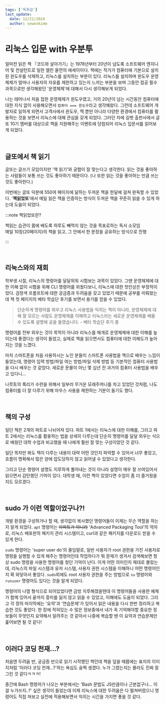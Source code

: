 ```yaml
---
tags: ['독후감']
last_update:
  date: 12/21/2024
  author: sewonkimm
---
```




# 리눅스 입문 with 우분투

얼마전 읽은 책 『코드와 살아가기』는 1978년부터 20년이 넘도록 소프트웨어 엔지니어 및 컨설턴트로 일한 엘런 울먼의 에세이이다. 
책에는 작가가 컴퓨터에 기본으로 설치된 윈도우를 삭제하고, 리눅스를 설치하는 부분이 있다. 
리눅스를 설치하며 윈도우 운영체제가 얼마나 사용자의 자유를 제한하고 있는지 느끼는 부분을 보며 그동안 컴공 필수 과목으로만 생각해왔던 '운영체제'에 대해서 다시 생각해보게 되었다. 

나는 태어나서 처음 접한 운영체제가 윈도우였고, 거의 20년이 넘는 시간동안 컴퓨터에 대한 지식 없이 사용해오면서 `컴퓨터 === 윈도우`라고 생각해왔다. 
그런데 소프트웨어 개발자로 일하게 되면서 고객사에서 윈도우, 맥 뿐만 아니라 다양한 환경에서 컴퓨터를 활용하는 것을 보면서 리눅스에 대해 관심을 갖게 되었다.
그러던 차에 길벗 출판사에서 글또 10기 멤버를 대상으로 책을 지원해주는 이벤트에 당첨되어 리눅스 입문서를 읽어보게 되었다.

&nbsp;

## 글또에서 책 읽기

글또는 글쓰기 모임이지만 '책 읽기'와 궁합이 잘 맞는다고 생각한다. 
읽는 것을 좋아하는 사람들이 보통 쓰는 것도 좋아하기 때문이다. (나 또한 읽는 것을 좋아하는 만큼 쓰는 것도 좋아한다.)

이번에는 글또 덕분에 550여 페이지에 달하는 두꺼운 책을 한달에 걸쳐 완독할 수 있었다. 
'**책읽었또**'에서 매일 읽은 책을 인증하는 방식이 두꺼운 책을 꾸준히 읽을 수 있게 하는데 도움이 되었다.

:::note 책읽었또란?

책읽는 습관이 몸에 배도록 하루도 빼먹지 않는 것을 목표로하는 독서 소모임<br/>
매일 10장(20페이지)의 책을 읽고, 그 안에서 한 문장을 공유하는 방식으로 진행

:::

<ImageLayout src={bookclub} description="덕분에 즐겁게 읽을 수 있었다"/>



&nbsp;

## 리눅스와의 재회

학부생 시절, 리눅스의 명령어를 달달외워 시험보는 과목이 있었다. 
그땐 운영체제에 대한 이해 없이 시험을 위해 CLI 명령어를 외웠다보니, 리눅스에 대한 첫인상은 부정적이었다.
검정색 프롬프트에 대한 궁금증과 두려움을 갖고 있었기 때문에 공부를 미뤄왔는데 책 첫 페이지의 베타 학습단 후기를 보면서 용기를 얻을 수 있었다. 

> 단순하게 명령어를 외우고 리눅스 사용법을 익히는 책이 아니라, 운영체제에 대해 잘 모르는 사람도 운영체제를 이해하고 리눅스라는 새로운 운영체제를 배울 수 있도록 설명에 공을 들였습니다. - 베타 학습단 후기 중

명령어를 전부 외우는 것이 목적이 아니라 리눅스를 매개로 운영체제에 대한 이해를 높이는데 좋겠다는 생각이 들었고, 실제로 책을 읽으면서도 컴퓨터에 대한 이해도가 높아지는 것을 느꼈다. 

<ImageLayout src={iphoneBook} description="아이폰 북; 스콧 켈비, 테리화이트 저. 에이콘 출판. 2009"/>

마치 스마트폰을 처음 사용하시는 노인 분들이 스마트폰 사용법을 책으로 배우는 느낌이 들었는데, 명령어 입력 방법/파일 여는 방법/파일 삭제 방법 등 기본적인 컴퓨터 사용법을 다시 배우는 것 같았다. 
새로운 문물이 아닌 몇 십년 전 과거의 컴퓨터 사용법을 배우고 있다니... 

<ImageLayout src={naruto} description="좋아! 이걸로 편하게 움직일 수 있겠어!"/>

나루토의 록리가 수련을 위해서 일부러 무거운 모래주머니를 차고 있었던 것처럼, 나도 컴퓨터를 더 잘 다루기 위해 마우스 사용을 제한하는 기분이 들기도 했다.


&nbsp;

## 책의 구성

일단 책은 2개의 파트로 나뉘어져 있다. 파트 1에서는 리눅스에 대한 이해를, 그리고 파트 2에서는 리눅스를 활용하는 법을 상세히 다루는데 단순히 명령어를 달달 외우는 식으로 배웠던 대학 수업과 비교했을 때 나에게 훨씬 잘 맞는 구성이었던 것 같다.

일단 목차만 봐도 책이 다루는 내용이 대략 어떤 것인지 파악할 수 있어서 너무 좋았고, 흐름이 명확해서 많은 양에 압도당하지 않고 읽어낼 수 있었다고 생각한다. 

그리고 단순 명령어 설명도 지루하게 풀어내는 것이 아니라 설명이 매우 잘 쓰여있어서 읽으면서 감탄했던 기억이 있다. 
대학생 때, 이런 책이 있었다면 수업이 좀 더 즐거웠을지도 모르겠다. 

&nbsp;
## sudo 가 이런 역할이었구나?!

개발 환경을 구성하거나 할 때, 생각없이 복사했던 명령어들이 이제는 무슨 역할을 하는지 알게 되었다.
`apt` 명령어는 ~~아파트가 아니라~~ 'Advanced Packaging Tool'의 약자로, 리눅스 배포판의 패키지 관리 시스템이고, curl과 같은 패키지를 다운로드 받을 수 있게 한다. 

`sudo` 명령어는 'super user do'의 줄임말로, 일반 사용자가 root 권한을 가진 사용자로 명령을 실행할 수 있게 해주는 명령어인데 작업하다가 뭐 문제가 생겨서 검색해보면 항상 sudo 명령을 사용한 명령어를 쳤던 기억이 난다.
이게 어떤 의미인지 제대로 몰랐는데, 리눅스의 파일 시스템과 유저 시스템, 사용자 권한 시스템을 이해하니 어떤 명령어인지 확 와닿아서 좋았다.
`sudo`외에도 root 사용자 권한을 주는 방법으로 `su` 명령어와 `runuser` 명령어도 있다는 것을 알게 되었다.

명령어의 나열 형식으로 되어있었다면 금방 지루해졌을텐데 이 명령어들을 사용한 예제가 함께 있어서 끝까지 흥미를 잃지 않고 읽을 수 있었고, 이해에도 도움이 되었다.
그리고 각 장의 마지막에는 '요약'과 '연습문제'가 있어서 읽은 내용을 다시 한번 정리하고 복습한 것도 좋았다. 
한 장에 적혀있는 수 많은 정보중에서 내가 꼭 기억해야할 중요한 정보들이 무엇인지 요약해서 알려주는 것 같아서 나중에 복습할 땐 이 요약과 연습문제만 훑어보면 될 것 같다!


&nbsp;

## 이러다 코딩 천재...?

<div style={{ display: "flex", flexDirection: "row", justifyContent: "flex-start", gap: "16px" }}>
<ImageLayout src={genius} width={200} />
<div>
처음엔 두려움 반, 궁금증 반으로 읽기 시작했던 책인데 책을 덮을 때쯤에는 표지의 이미지처럼 '이러다 코딩 천재...?'하는 욕심도 슬쩍 생겼다.
누가 그렸는지는 몰라도 진짜 잘 그린 것 같다ㅋㅋㅋ!

중간에 Bash 명령어가 나오는 부분에서는 'Bash 문법도 JS만큼이나 근본없구나... 이걸 누가쓰지..?' 싶은 생각이 들었는데 이제 리눅스에 대한 두려움은 다 떨쳐버렸으니 명령어도 직접 쳐보고 실전에 적용해보면서 익히는 시간을 가지면 좋을 것 같다.


</div>
</div>
